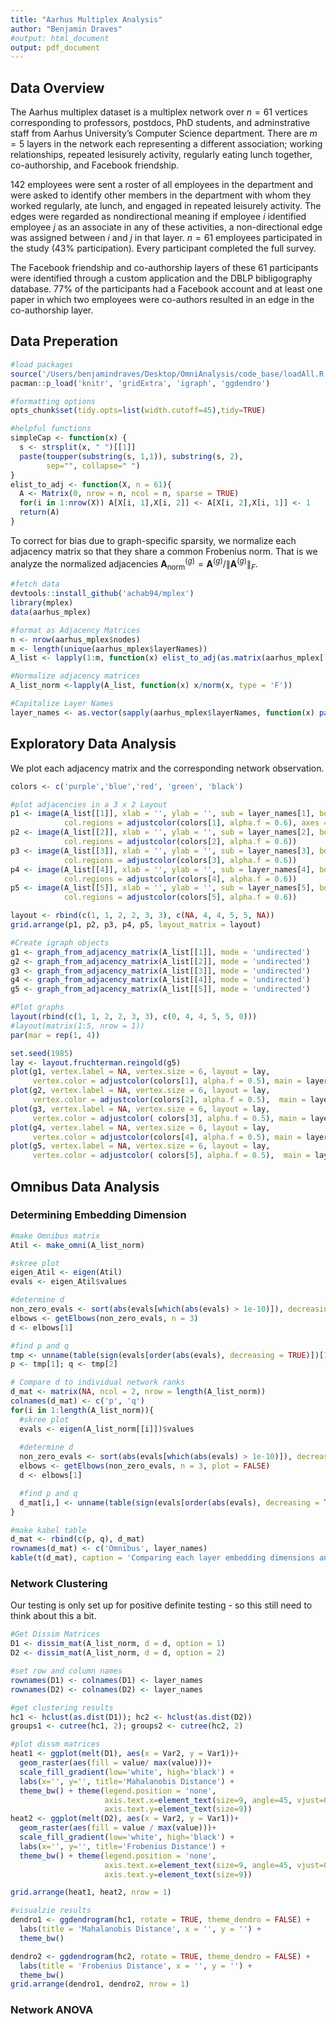 ```yaml
---
title: "Aarhus Multiplex Analysis"
author: "Benjamin Draves"
#output: html_document
output: pdf_document
---
```


## Data Overview

The Aarhus multiplex dataset is a multiplex network over $n = 61$ vertices corresponding to professors, postdocs, PhD students, and adminstrative staff from Aarhus University's Computer Science department.
There are $m = 5$ layers in the network each representing a different association; working relationships, repeated lesisurely activity, regularly eating lunch together, co-authorship, and Facebook friendship. 

142 employees were sent a roster of all employees in the department and were asked to identify other members in the department with whom they worked regularly, ate lunch, and engaged in repeated leisurely activity. 
The edges were regarded as nondirectional meaning if employee $i$ identified employee $j$ as an associate in any of these activities, a non-directional edge was assigned between $i$ and $j$ in that layer. 
$n = 61$ employees participated in the study (43\% participation).
Every participant completed the full survey. 

The Facebook friendship and co-authorship layers of these 61 participants were identified through a custom application and the DBLP bibligography database. 
$77\%$ of the participants had a Facebook account and at least one paper in which two employees were co-authors resulted in an edge in the co-authorship layer. 


## Data Preperation
```r
#load packages
source('/Users/benjamindraves/Desktop/OmniAnalysis/code_base/loadAll.R')
pacman::p_load('knitr', 'gridExtra', 'igraph', 'ggdendro')

#formatting options
opts_chunk$set(tidy.opts=list(width.cutoff=45),tidy=TRUE)

#helpful functions
simpleCap <- function(x) {
  s <- strsplit(x, " ")[[1]]
  paste(toupper(substring(s, 1,1)), substring(s, 2),
        sep="", collapse=" ")
} 
elist_to_adj <- function(X, n = 61){
  A <- Matrix(0, nrow = n, ncol = n, sparse = TRUE)
  for(i in 1:nrow(X)) A[X[i, 1],X[i, 2]] <- A[X[i, 2],X[i, 1]] <- 1 
  return(A)
}
```

To correct for bias due to graph-specific sparsity, we normalize each adjacency matrix so that they share a common Frobenius norm.
That is we analyze the normalized adjacencies $\mathbf{A}_{\text{norm}}^{(g)} = \mathbf{A}^{(g)}/\|\mathbf{A}^{(g)}\|_F$. 

```r
#fetch data
devtools::install_github('achab94/mplex')
library(mplex)
data(aarhus_mplex)

#format as Adjacency Matrices
n <- nrow(aarhus_mplex$nodes)
m <- length(unique(aarhus_mplex$layerNames))
A_list <- lapply(1:m, function(x) elist_to_adj(as.matrix(aarhus_mplex[[x + 2]][1:2])))

#Normalize adjacency matrices
A_list_norm <-lapply(A_list, function(x) x/norm(x, type = 'F'))

#Capitalize Layer Names
layer_names <- as.vector(sapply(aarhus_mplex$layerNames, function(x) paste0(toupper(substring(x, 1, 1)), substring(x, 2))))
```


## Exploratory Data Analysis

We plot each adjacency matrix and the corresponding network observation. 

```r
colors <- c('purple','blue','red', 'green', 'black')

#plot adjacencies in a 3 x 2 Layout
p1 <- image(A_list[[1]], xlab = '', ylab = '', sub = layer_names[1], border.col = NA, 
            col.regions = adjustcolor(colors[1], alpha.f = 0.6), axes = FALSE)
p2 <- image(A_list[[2]], xlab = '', ylab = '', sub = layer_names[2], border.col = NA,
            col.regions = adjustcolor(colors[2], alpha.f = 0.6))
p3 <- image(A_list[[3]], xlab = '', ylab = '', sub = layer_names[3], border.col = NA,
            col.regions = adjustcolor(colors[3], alpha.f = 0.6))
p4 <- image(A_list[[4]], xlab = '', ylab = '', sub = layer_names[4], border.col = NA,
            col.regions = adjustcolor(colors[4], alpha.f = 0.6))
p5 <- image(A_list[[5]], xlab = '', ylab = '', sub = layer_names[5], border.col = NA,
            col.regions = adjustcolor(colors[5], alpha.f = 0.6))

layout <- rbind(c(1, 1, 2, 2, 3, 3), c(NA, 4, 4, 5, 5, NA))
grid.arrange(p1, p2, p3, p4, p5, layout_matrix = layout)
```


```r
#Create igraph objects
g1 <- graph_from_adjacency_matrix(A_list[[1]], mode = 'undirected')
g2 <- graph_from_adjacency_matrix(A_list[[2]], mode = 'undirected')
g3 <- graph_from_adjacency_matrix(A_list[[3]], mode = 'undirected')
g4 <- graph_from_adjacency_matrix(A_list[[4]], mode = 'undirected')
g5 <- graph_from_adjacency_matrix(A_list[[5]], mode = 'undirected')

#Plot graphs
layout(rbind(c(1, 1, 2, 2, 3, 3), c(0, 4, 4, 5, 5, 0)))
#layout(matrix(1:5, nrow = 1))
par(mar = rep(1, 4))

set.seed(1985)
lay <- layout.fruchterman.reingold(g5)
plot(g1, vertex.label = NA, vertex.size = 6, layout = lay, 
     vertex.color = adjustcolor(colors[1], alpha.f = 0.5), main = layer_names[1])
plot(g2, vertex.label = NA, vertex.size = 6, layout = lay, 
     vertex.color = adjustcolor(colors[2], alpha.f = 0.5),  main = layer_names[2])
plot(g3, vertex.label = NA, vertex.size = 6, layout = lay, 
     vertex.color = adjustcolor( colors[3], alpha.f = 0.5), main = layer_names[3])
plot(g4, vertex.label = NA, vertex.size = 6, layout = lay, 
     vertex.color = adjustcolor(colors[4], alpha.f = 0.5), main = layer_names[4])
plot(g5, vertex.label = NA, vertex.size = 6, layout = lay, 
     vertex.color = adjustcolor( colors[5], alpha.f = 0.5),  main = layer_names[5])

```

## Omnibus Data Analysis

### Determining Embedding Dimension

```r
#make Omnibus matrix
Atil <- make_omni(A_list_norm)

#skree plot 
eigen_Atil <- eigen(Atil)
evals <- eigen_Atil$values 

#determine d
non_zero_evals <- sort(abs(evals[which(abs(evals) > 1e-10)]), decreasing = TRUE)
elbows <- getElbows(non_zero_evals, n = 3)
d <- elbows[1]

#find p and q
tmp <- unname(table(sign(evals[order(abs(evals), decreasing = TRUE)])[1:d]))
p <- tmp[1]; q <- tmp[2]
```

```r
# Compare d to individual network ranks
d_mat <- matrix(NA, ncol = 2, nrow = length(A_list_norm))
colnames(d_mat) <- c('p', 'q')
for(i in 1:length(A_list_norm)){
  #skree plot 
  evals <- eigen(A_list_norm[[i]])$values 
  
  #determine d
  non_zero_evals <- sort(abs(evals[which(abs(evals) > 1e-10)]), decreasing = TRUE)
  elbows <- getElbows(non_zero_evals, n = 3, plot = FALSE)
  d <- elbows[1]

  #find p and q
  d_mat[i,] <- unname(table(sign(evals[order(abs(evals), decreasing = TRUE)])[1:d]))
}

#make kabel table 
d_mat <- rbind(c(p, q), d_mat)
rownames(d_mat) <- c('Omnibus', layer_names)
kable(t(d_mat), caption = 'Comparing each layer embedding dimensions and the Omnibus Embedding dimension.')

```




### Network Clustering
Our testing is only set up for positive definite testing - so this still need to think about this a bit. 


```r
#Get Dissim Matrices 
D1 <- dissim_mat(A_list_norm, d = d, option = 1)
D2 <- dissim_mat(A_list_norm, d = d, option = 2)

#set row and column names
rownames(D1) <- colnames(D1) <- layer_names
rownames(D2) <- colnames(D2) <- layer_names

#get clustering results
hc1 <- hclust(as.dist(D1)); hc2 <- hclust(as.dist(D2)) 
groups1 <- cutree(hc1, 2); groups2 <- cutree(hc2, 2)

#plot dissm matrices
heat1 <- ggplot(melt(D1), aes(x = Var2, y = Var1))+
  geom_raster(aes(fill = value/ max(value)))+
  scale_fill_gradient(low='white', high='black') +
  labs(x='', y='', title='Mahalanobis Distance') +
  theme_bw() + theme(legend.position = 'none', 
                     axis.text.x=element_text(size=9, angle=45, vjust=0.3),
                     axis.text.y=element_text(size=9))
heat2 <- ggplot(melt(D2), aes(x = Var2, y = Var1))+
  geom_raster(aes(fill = value / max(value)))+
  scale_fill_gradient(low='white', high='black') +
  labs(x='', y='', title='Frobenius Distance') +
  theme_bw() + theme(legend.position = 'none', 
                     axis.text.x=element_text(size=9, angle=45, vjust=0.3),
                     axis.text.y=element_text(size=9))

grid.arrange(heat1, heat2, nrow = 1)
```




```r
#visualzie results
dendro1 <- ggdendrogram(hc1, rotate = TRUE, theme_dendro = FALSE) + 
  labs(title = 'Mahalanobis Distance', x = '', y = '') + 
  theme_bw()

dendro2 <- ggdendrogram(hc2, rotate = TRUE, theme_dendro = FALSE) + 
  labs(title = 'Frobenius Distance', x = '', y = '') + 
  theme_bw()
grid.arrange(dendro1, dendro2, nrow = 1)
```



### Network ANOVA
